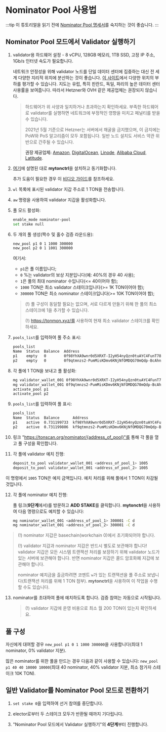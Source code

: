 # Nominator Pool 사용법

:::tip
이 튜토리얼을 읽기 전에 [Nominator Pool 명세서](/v3/documentation/smart-contracts/contracts-specs/nominator-pool)를 숙지하는 것이 좋습니다.
:::

## Nominator Pool 모드에서 Validator 실행하기

1. validator용 하드웨어 설정 - 8 vCPU, 128GB 메모리, 1TB SSD, 고정 IP 주소, 1Gb/s 인터넷 속도가 필요합니다.

   네트워크 안정성을 위해 validator 노드를 단일 데이터 센터에 집중하는 대신 전 세계 다양한 지리적 위치에 분산하는 것이 좋습니다. [이 사이트](https://status.toncenter.com/)에서 다양한 위치의 부하를 평가할 수 있습니다. 지도는 유럽, 특히 핀란드, 독일, 파리의 높은 데이터 센터 사용률을 보여줍니다. 따라서 Hetzner와 OVH 같은 제공업체는 권장되지 않습니다.

   > 하드웨어가 위 사양과 일치하거나 초과하는지 확인하세요. 부족한 하드웨어로 validator를 실행하면 네트워크에 부정적인 영향을 미치고 페널티를 받을 수 있습니다.
   >
   > 2021년 5월 기준으로 Hetzner는 서버에서 채굴을 금지했으며, 이 금지에는 PoW와 PoS 알고리즘이 모두 포함됩니다. 일반 노드 설치도 서비스 약관 위반으로 간주될 수 있습니다.
   >
   > **권장 제공업체:** [Amazon](https://aws.amazon.com/), [DigitalOcean](https://www.digitalocean.com/), [Linode](https://www.linode.com/), [Alibaba Cloud](https://alibabacloud.com/), [Latitude](https://www.latitude.sh/).

2. [여기](/v3/guidelines/nodes/running-nodes/full-node#install-the-mytonctrl)에 설명된 대로 **mytonctrl**을 설치하고 동기화합니다.

   추가 도움이 필요한 경우 이 [비디오 가이드](/v3/guidelines/nodes/running-nodes/full-node#run-a-node-video)를 참조하세요.

3. `wl` 목록에 표시된 validator 지갑 주소로 1 TON을 전송합니다.

4. `aw` 명령을 사용하여 validator 지갑을 활성화합니다.

5. 풀 모드 활성화:

   ```bash
   enable_mode nominator-pool
   set stake null
   ```

6. 두 개의 풀 생성(짝수 및 홀수 검증 라운드용):

   ```bash
   new_pool p1 0 1 1000 300000
   new_pool p2 0 1 1001 300000
   ```

   여기서:

   - `p1`은 풀 이름입니다;
   - `0` %는 validator의 보상 지분입니다(예: 40%의 경우 40 사용);
   - `1`은 풀의 최대 nominator 수입니다(\<= 40이어야 함);
   - `1000` TON은 최소 validator 스테이크입니다(>= 1K TON이어야 함);
   - `300000` TON은 최소 nominator 스테이크입니다(>= 10K TON이어야 함);

   > (!) 풀 구성이 동일할 필요는 없으며, 서로 다르게 만들기 위해 한 풀의 최소 스테이크에 1을 추가할 수 있습니다.
   >
   > (!) https://tonmon.xyz/를 사용하여 현재 최소 validator 스테이크를 확인하세요.

7. `pools_list`를 입력하여 풀 주소 표시:

   ```bash
   pools_list
   Name  Status  Balance  Address
   p1    empty   0        0f98YhXA9wnr0d5XRXT-I2yH54nyQzn0tuAYC4FunT780qIT
   p2    empty   0        0f9qtmnzs2-PumMisKDmv6KNjNfOMDQG70mQdp-BcAhnV5jL
   ```

8. 각 풀에 1 TON을 보내고 풀 활성화:

   ```bash
   mg validator_wallet_001 0f98YhXA9wnr0d5XRXT-I2yH54nyQzn0tuAYC4FunT780qIT 1
   mg validator_wallet_001 0f9qtmnzs2-PumMisKDmv6KNjNfOMDQG70mQdp-BcAhnV5jL 1
   activate_pool p1
   activate_pool p2
   ```

9. `pools_list`를 입력하여 풀 표시:

   ```bash
   pools_list
   Name  Status  Balance      Address
   p1    active  0.731199733  kf98YhXA9wnr0d5XRXT-I2yH54nyQzn0tuAYC4FunT780v_W
   p2    active  0.731199806  kf9qtmnzs2-PumMisKDmv6KNjNfOMDQG70mQdp-BcAhnV8UO
   ```

10. 링크 "https://tonscan.org/nominator/{address_of_pool}"를 통해 각 풀을 열고 풀 구성을 확인합니다.

11. 각 풀에 validator 예치 진행:

    ```bash
    deposit_to_pool validator_wallet_001 <address_of_pool_1> 1005
    deposit_to_pool validator_wallet_001 <address_of_pool_2> 1005
    ```

   이 명령에서 `1005` TON은 예치 금액입니다. 예치 처리를 위해 풀에서 1 TON이 차감될 것입니다.

12. 각 풀에 nominator 예치 진행:

    풀 링크(**9단계**에서)를 방문하고 **ADD STAKE**를 클릭합니다.
    **mytonctrl**을 사용하여 다음 명령으로도 예치할 수 있습니다:

    ```bash
    mg nominator_wallet_001 <address_of_pool_1> 300001 -C d
    mg nominator_wallet_001 <address_of_pool_2> 300001 -C d
    ```

> (!) nominator 지갑은 basechain(workchain 0)에서 초기화되어야 합니다.
>
> (!) validator 지갑과 nominator 지갑은 반드시 별도로 보관해야 합니다! validator 지갑은 모든 시스템 트랜잭션 처리를 보장하기 위해 validator 노드가 있는 서버에 보관해야 합니다. 반면 nominator 지갑은 콜드 암호화폐 지갑에 보관해야 합니다.
>
> nominator 예치금을 출금하려면 코멘트 `w`가 있는 트랜잭션을 풀 주소로 보냅니다(트랜잭션 처리를 위해 1 TON 첨부). **mytonctrl**을 사용하여 이 작업을 수행할 수도 있습니다.

13. nominator를 초대하여 풀에 예치하도록 합니다. 검증 참여는 자동으로 시작됩니다.

    > (!) validator 지갑에 운영 비용으로 최소 월 200 TON이 있는지 확인하세요.

## 풀 구성

자신에게 대여할 경우 `new_pool p1 0 1 1000 300000`을 사용합니다(최대 1 nominator, 0% validator 지분).

많은 nominator를 위한 풀을 만드는 경우 다음과 같이 사용할 수 있습니다: `new_pool p1 40 40 10000 10000`(최대 40 nominator, 40% validator 지분, 최소 참가자 스테이크 10K TON).

## 일반 Validator를 Nominator Pool 모드로 전환하기

1. `set stake 0`을 입력하여 선거 참여를 중단합니다.

2. elector로부터 두 스테이크 모두가 반환될 때까지 기다립니다.

3. "Nominator Pool 모드에서 Validator 실행하기"의 **4단계**부터 진행합니다.
